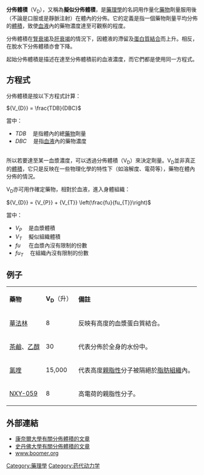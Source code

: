 '''分佈體積'''（V<sub>D</sub>），又稱為'''擬似分佈體積'''，是[[藥理學|藥理學]]的名詞用作量化[[藥物|藥物]]劑量服用後（不論是口服或是靜脈注射）在體內的分佈。它的定義是指一個藥物劑量平均分佈的[[體積|體積]]，致使[[血液|血液]]內的藥物濃度達至可觀察的程度。

分佈體積在[[腎衰竭|腎衰竭]]及[[肝衰竭|肝衰竭]]的情況下，因體液的滯留及[[蛋白質結合|蛋白質結合]]而上升。相反，在脫水下分佈體積亦會下降。

起始分佈體積是描述在達至分佈體積前的血液濃度，而它們都是使用同一方程式。 

== 方程式 ==
分佈體積是按以下方程式計算：

<math>{V_{D}} = \frac{TDB}{DBC}</math>

當中：
*<math>TDB \,\!</math>　是指體內的總[[藥物|藥物]]劑量
*<math>DBC \,\!</math>　是指[[血液|血液]]內的藥物濃度
<br />
所以若要達至某一血漿濃度，可以透過分佈體積（V<sub>D</sub>）來決定劑量。V<sub>D</sub>並非真正的[[體積|體積]]，它只是反映在一些物理化學的特性下（如溶解度、電荷等），藥物在體內分佈的情況。

V<sub>D</sub>亦可用作確定藥物，相對於血液，進入身體組織：

<math>{V_{D}} = {V_{P}} + {V_{T}} \left(\frac{fu}{fu_{T}}\right)</math>

當中：
*<math>V_{P} \,\!</math>　是血漿體積
*<math>V_{T} \,\!</math>　擬似組織體積
*<math>fu \,\!</math>　 在血漿內沒有限制的份數
*<math>fu_{T} \,\!</math>　在組織內沒有限制的份數

== 例子 ==

{| class="wikitable"
| '''藥物''' || '''V<sub>D</sub>'''（升） || '''備註''' 
 |- 
 | [[華法林|華法林]] || 8 || 反映有高度的血漿蛋白質結合。
 |- 
 | [[茶鹼|茶鹼]]、[[乙醇|乙醇]]|| 30 || 代表分佈於全身的水份中。
 |- 
 | [[氯喹|氯喹]] || 15,000 || 代表高度[[親脂性|親脂性]]分子被隔絕於[[脂肪組織|脂肪組織]]內。
 |-
 | [[NXY-059|NXY-059]] || 8 || 高電荷的親脂性分子。
|}

== 外部連結 ==
*[http://web.vet.cornell.edu/public/pharmacokinetics/pk/avd.html 康奈爾大學有關分佈體積的文章] {{Wayback|url=http://web.vet.cornell.edu/public/pharmacokinetics/pk/avd.html |date=20100109025316 }}
*[https://web.archive.org/web/20060917194220/http://mips.stanford.edu/public/classes/pharmacokinetics/2006/Lin_comp/VolofDis/VolDist1.html 史丹佛大學有關分佈體積的文章]
*[https://web.archive.org/web/20060715031004/http://www.boomer.org/c/p3/c05/c0507.html www.boomer.org]

{{药理学}}

[[Category:藥理學|Category:藥理學]]
[[Category:药代动力学|Category:药代动力学]]